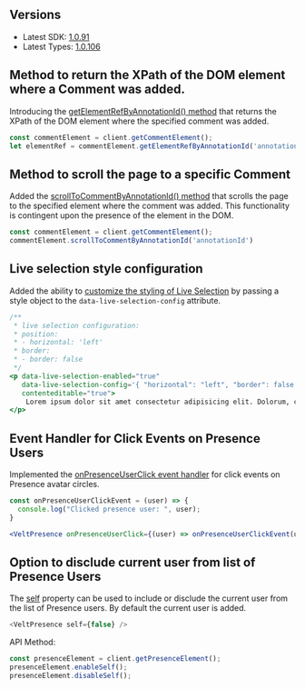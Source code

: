 ## Versions

- Latest SDK: [1.0.91](https://www.npmjs.com/package/@veltdev/react)
- Latest Types: [1.0.106](https://www.npmjs.com/package/@veltdev/types)


## Method to return the XPath of the DOM element where a Comment was added.

Introducing the [getElementRefByAnnotationId() method](/async-collaboration/comments/customize-behavior/action-methods) that returns the XPath of the DOM element where the specified comment was added.

```jsx
const commentElement = client.getCommentElement();
let elementRef = commentElement.getElementRefByAnnotationId('annotationId')
```

## Method to scroll the page to a specific Comment
Added the [scrollToCommentByAnnotationId() method](/async-collaboration/comments/customize-behavior/action-methods) that scrolls the page to the specified element where the comment was added. This functionality is contingent upon the presence of the element in the DOM.

```jsx
const commentElement = client.getCommentElement();
commentElement.scrollToCommentByAnnotationId('annotationId')
```



## Live selection style configuration
Added the ability to [customize the styling of Live Selection](/realtime-collaboration/live-selection/customize-behavior) by passing a style object to the `data-live-selection-config` attribute.

```jsx
/**
 * live selection configuration:
 * position:
 * - horizontal: 'left'
 * border:
 * - border: false
 */
<p data-live-selection-enabled="true" 
   data-live-selection-config='{ "horizontal": "left", "border": false }' 
   contenteditable="true">
    Lorem ipsum dolor sit amet consectetur adipisicing elit. Dolorum, consequatur.
</p>
```

## Event Handler for Click Events on Presence Users

Implemented the [onPresenceUserClick event handler](/realtime-collaboration/presence/customize-behavior) for click events on Presence avatar circles.

```jsx
const onPresenceUserClickEvent = (user) => {
  console.log("Clicked presence user: ", user);
}	

<VeltPresence onPresenceUserClick={(user) => onPresenceUserClickEvent(user)} />
```


## Option to disclude current user from list of Presence Users

The [self]((/realtime-collaboration/presence/customize-behavior)) property can be used to include or disclude the current user from the list of Presence users. By default the current user is added.

```js
<VeltPresence self={false} />
````

API Method:

```jsx
const presenceElement = client.getPresenceElement();
presenceElement.enableSelf();
presenceElement.disableSelf();
```
